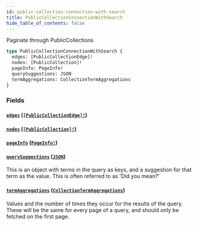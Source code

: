 ```yaml
---
id: public-collection-connection-with-search
title: PublicCollectionConnectionWithSearch
hide_table_of_contents: false
---
```



Paginate through PublicCollections

```graphql
type PublicCollectionConnectionWithSearch {
  edges: [PublicCollectionEdge]!
  nodes: [PublicCollection]!
  pageInfo: PageInfo!
  querySuggestions: JSON
  termAggregations: CollectionTermAggregations
}
```


### Fields

#### [`edges`](#) ([`[PublicCollectionEdge]!`](/developers/demandhq-apis/storefront-api/graphql/reference/objects/public-collection-edge))




#### [`nodes`](#) ([`[PublicCollection]!`](/developers/demandhq-apis/storefront-api/graphql/reference/objects/public-collection))




#### [`pageInfo`](#) ([`PageInfo!`](/developers/demandhq-apis/storefront-api/graphql/reference/objects/page-info))




#### [`querySuggestions`](#) ([`JSON`](/developers/demandhq-apis/storefront-api/graphql/reference/scalars/json))

This is an object with terms in the query as keys, and a suggestion for that
term as the value. This is often referred to as 'Did you mean?'


#### [`termAggregations`](#) ([`CollectionTermAggregations`](/developers/demandhq-apis/storefront-api/graphql/reference/objects/collection-term-aggregations))

Values and the number of times they occur for the results of the query. These
will be the same for every page of a query, and should only be fetched on the first page.




